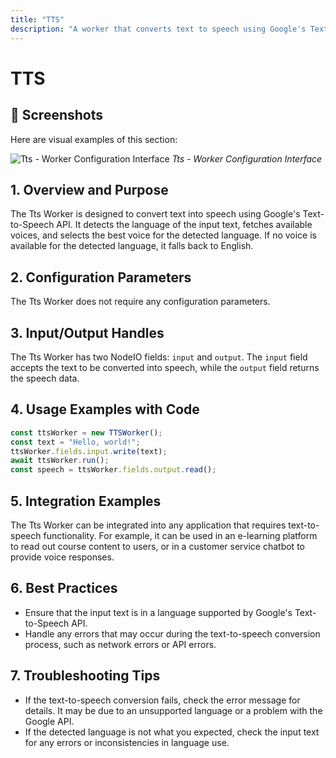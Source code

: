 ```yaml
---
title: "TTS"
description: "A worker that converts text to speech using Google's Text-to-Speech API"
---
```


# TTS

## 📸 Screenshots

Here are visual examples of this section:

![Tts - Worker Configuration Interface](/images/screenshots/workers/tts.png)
*Tts - Worker Configuration Interface*




## 1. Overview and Purpose

The Tts Worker is designed to convert text into speech using Google's Text-to-Speech API. It detects the language of the input text, fetches available voices, and selects the best voice for the detected language. If no voice is available for the detected language, it falls back to English.

## 2. Configuration Parameters

The Tts Worker does not require any configuration parameters.

## 3. Input/Output Handles

The Tts Worker has two NodeIO fields: `input` and `output`. The `input` field accepts the text to be converted into speech, while the `output` field returns the speech data.

## 4. Usage Examples with Code

```typescript
const ttsWorker = new TTSWorker();
const text = "Hello, world!";
ttsWorker.fields.input.write(text);
await ttsWorker.run();
const speech = ttsWorker.fields.output.read();
```

## 5. Integration Examples

The Tts Worker can be integrated into any application that requires text-to-speech functionality. For example, it can be used in an e-learning platform to read out course content to users, or in a customer service chatbot to provide voice responses.

## 6. Best Practices

- Ensure that the input text is in a language supported by Google's Text-to-Speech API.
- Handle any errors that may occur during the text-to-speech conversion process, such as network errors or API errors.

## 7. Troubleshooting Tips

- If the text-to-speech conversion fails, check the error message for details. It may be due to an unsupported language or a problem with the Google API.
- If the detected language is not what you expected, check the input text for any errors or inconsistencies in language use.